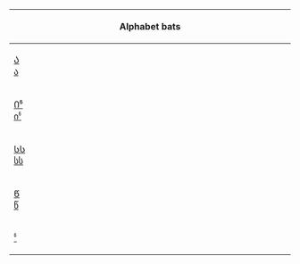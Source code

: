 {| class="wikitable" style="clear:both; margin:0.5em auto 0.5em auto; border-collapse:collapse; background:GhostWhite; padding:0.5em; text-align:center"
! colspan="14" | Alphabet bats
|-
| style="width: 7.143%;" | [[Ა]]<br/>[[ა]]
| style="width: 7.143%;" | [[ᲐᲐ]]<br/>[[აა]]
| style="width: 7.143%;" | [[Აჼ]]<br/>[[აჼ]]
| style="width: 7.143%;" | [[ᲐᲐჼ]]<br/>[[ააჼ]]
| style="width: 7.143%;" | [[Ბ]]<br/>[[ბ]]
| style="width: 7.143%;" | [[Გ]]<br/>[[გ]]
| style="width: 7.143%;" | [[Დ]]<br/>[[დ]]
| style="width: 7.143%;" | [[Ე]]<br/>[[ე]]
| style="width: 7.143%;" | [[Ეჼ]]<br/>[[ეჼ]]
| style="width: 7.143%;" | [[Ვ]]<br/>[[ვ]]
| style="width: 7.143%;" | [[Ზ]]<br/>[[ზ]]
| style="width: 7.143%;" | [[Თ]]<br/>[[თ]]
| style="width: 7.143%;" | [[ᲗᲗ]]<br/>[[თთ]]
| style="width: 7.143%;" | [[Ი]]<br/>[[ი]]
|-
| style="width: 7.143%;" | [[Იჼ]]<br/>[[იჼ]]
| style="width: 7.143%;" | [[Კ]]<br/>[[კ]]
| style="width: 7.143%;" | [[Ლ]]<br/>[[ლ]]
| style="width: 7.143%;" | [[Ლ’]]<br/>[[ლ’]]
| style="width: 7.143%;" | [[ᲚᲚ]]<br/>[[ლლ]]
| style="width: 7.143%;" | [[Მ]]<br/>[[მ]]
| style="width: 7.143%;" | [[Ნ]]<br/>[[ნ]]
| style="width: 7.143%;" | [[Ჲ]]<br/>[[ჲ]]
| style="width: 7.143%;" | [[Ო]]<br/>[[ო]]
| style="width: 7.143%;" | [[Ოჼ]]<br/>[[ოჼ]]
| style="width: 7.143%;" | [[Პ]]<br/>[[პ]]
| style="width: 7.143%;" | [[Ჟ]]<br/>[[ჟ]]
| style="width: 7.143%;" | [[Რ]]<br/>[[რ]]
| style="width: 7.143%;" | [[Ს]]<br/>[[ს]]
|-
| style="width: 7.143%;" | [[ᲡᲡ]]<br/>[[სს]]
| style="width: 7.143%;" | [[Ტ]]<br/>[[ტ]]
| style="width: 7.143%;" | [[ᲡᲡ]]<br/>[[ტტ]]
| style="width: 7.143%;" | [[Უ]]<br/>[[უ]]
| style="width: 7.143%;" | [[Უჼ]]<br/>[[უჼ]]
| style="width: 7.143%;" | [[Ფ]]<br/>[[ფ]]
| style="width: 7.143%;" | [[Ქ]]<br/>[[ქ]]
| style="width: 7.143%;" | [[Ღ]]<br/>[[ღ]]
| style="width: 7.143%;" | [[Ყ]]<br/>[[ყ]]
| style="width: 7.143%;" | [[ᲧᲧ]]<br/>[[ყყ]]
| style="width: 7.143%;" | [[Შ]]<br/>[[შ]]
| style="width: 7.143%;" | [[Ჩ]]<br/>[[ჩ]]
| style="width: 7.143%;" | [[Ც]]<br/>[[ც]]
| style="width: 7.143%;" | [[Ძ]]<br/>[[ძ]]
|-
| style="width: 7.143%;" | [[Წ]]<br/>[[წ]]
| style="width: 7.143%;" | [[Ჭ]]<br/>[[ჭ]]
| style="width: 7.143%;" | [[Ხ]]<br/>[[ხ]]
| style="width: 7.143%;" | [[ᲮᲮ]]<br/>[[ხხ]]
| style="width: 7.143%;" | [[Ჴ]]<br/>[[ჴ]]
| style="width: 7.143%;" | [[ᲴᲴ]]<br/>[[ჴჴ]]
| style="width: 7.143%;" | [[Ჯ]]<br/>[[ჯ]]
| style="width: 7.143%;" | [[Ჰ]]<br/>[[ჰ]]
| style="width: 7.143%;" | [[Ჰ’]]<br/>[[ჰ’]]
| style="width: 7.143%;" | [[Ჵ]]<br/>[[ჵ]]
| style="width: 7.143%;" | [[Ჸ]]<br/>[[ჸ]]
|-
| colspan="14" | [[ჼ]]
|}
